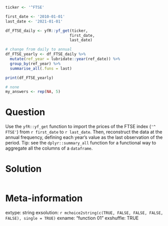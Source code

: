 ```r
ticker <- '^FTSE'

first_date <- '2010-01-01'
last_date <- '2021-01-01'

df_FTSE_daily <- yfR::yf_get(ticker,
                            first_date,
                            last_date)

# change from daily to annual
df_FTSE_yearly <- df_FTSE_daily %>%
  mutate(ref_year = lubridate::year(ref_date)) %>%
  group_by(ref_year) %>%
  summarise_all(.funs = last)

print(df_FTSE_yearly)
```

```r
# none
my_answers <- rep(NA, 5)
```

Question
========

Use the `yfR::yf_get` function to import  the prices of the FTSE index (`'^ FTSE'`) from `r first_date` to `r last_date`. Then, reconstruct the data at the annual frequency, defining each year's value as the last observation of the period. Tip: see the `dplyr::summary_all` function for a functional way to aggregate all the columns of a `dataframe`.


Solution
================

```r
```


Meta-information
================
extype: string
exsolution: `r mchoice2string(c(TRUE, FALSE, FALSE, FALSE, FALSE), single = TRUE)`
exname: "function 01"
exshuffle: TRUE

